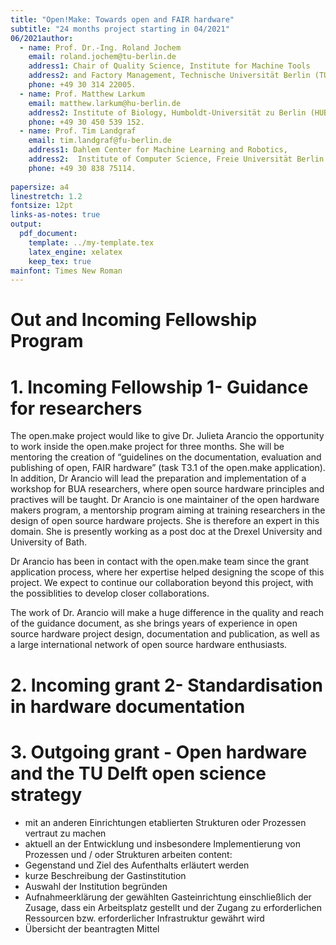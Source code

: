 ```yaml
---
title: "Open!Make: Towards open and FAIR hardware"
subtitle: "24 months project starting in 04/2021"
06/2021author:
  - name: Prof. Dr.-Ing. Roland Jochem
    email: roland.jochem@tu-berlin.de
    address1: Chair of Quality Science, Institute for Machine Tools
    address2: and Factory Management, Technische Universität Berlin (TUB)
    phone: +49 30 314 22005.
  - name: Prof. Matthew Larkum
    email: matthew.larkum@hu-berlin.de
    address2: Institute of Biology, Humboldt-Universität zu Berlin (HUB).
    phone: +49 30 450 539 152.
  - name: Prof. Tim Landgraf
    email: tim.landgraf@fu-berlin.de
    address1: Dahlem Center for Machine Learning and Robotics,
    address2:  Institute of Computer Science, Freie Universität Berlin (FUB)
    phone: +49 30 838 75114.
    
papersize: a4
linestretch: 1.2
fontsize: 12pt
links-as-notes: true
output:
  pdf_document:
    template: ../my-template.tex
    latex_engine: xelatex
    keep_tex: true
mainfont: Times New Roman  
---
```


# Out and Incoming Fellowship Program

# 1. Incoming Fellowship 1- Guidance for researchers

The open.make project would like to give Dr. Julieta Arancio the opportunity to work inside the open.make project for three months. She will be mentoring the creation of "guidelines on the documentation, evaluation and publishing of open, FAIR hardware" (task T3.1 of the open.make application).
In addition, Dr Arancio will lead the preparation and implementation of a workshop for BUA researchers, where open source hardware principles and practives will be taught.
Dr Arancio is one maintainer of the open hardware makers program, a mentorship program aiming at training researchers in the design of open source hardware projects. She is therefore an expert in this domain.
She is presently working as a post doc at the Drexel University and University of Bath.

Dr Arancio has been in contact with the open.make team since the grant application process, where her expertise helped designing the scope of this project. We expect to continue our collaboration beyond this project, with the possiblities to develop closer collaborations.

The work of Dr. Arancio will make a huge difference in the quality and reach of the guidance document, as she brings years of experience in open source hardware project design, documentation and publication, as well as a large international network of open source hardware enthusiasts.

\newpage

<!--
- an einem für das Objective relevanten Thema zu forschen
- Jenseits des Aufenthalts an einer der BUA Einrichtungen sollen die Fellows längerfristig Teil des Netzwerkes des Objective werden

content: 
- Mentorenrolle für ein Thema bzw. ein konkretes Projekt des Objective übernimmt
- nach dem initialen Gastaufenthalt regelmäßig im Austausch / Kontakt mit dem das Projekt bearbeitenden Team bleibt (Zusammenarbeit und den Austausch auch nachhaltig sicher zu stellen)
- führt in Absprache mit der gastgebenden Einrichtung Veranstaltungen durch
- Die gastgebende Einrichtung ergibt sich in Abhängigkeit vom Thema und der organisationalen Verankerung der das Thema bearbeitenden Arbeitsgruppe.
-->
# 2. Incoming grant 2- Standardisation in hardware documentation

# 3. Outgoing grant -  Open hardware and the TU Delft open science strategy

- mit an anderen Einrichtungen etablierten Strukturen oder Prozessen vertraut zu machen
- aktuell an der Entwicklung und insbesondere Implementierung von Prozessen und / oder Strukturen arbeiten
content:
- Gegenstand und Ziel des Aufenthalts erläutert werden
- kurze Beschreibung der Gastinstitution
-  Auswahl der Institution begründen
-  Aufnahmeerklärung der gewählten Gasteinrichtung einschließlich der Zusage, dass ein Arbeitsplatz gestellt und der Zugang zu erforderlichen Ressourcen bzw. erforderlicher Infrastruktur gewährt wird
-  Übersicht der beantragten Mittel